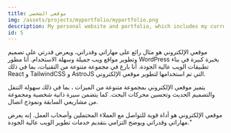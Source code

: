 ```yaml
---
title: موقعي الشخصي
img: /assets/projects/myportfolio/myportfolio.png
description: My personal website and portfolio, which includes my current and future projects
id: 5
---
```


موقعي الإلكتروني هو مثال رائع على مهاراتي وقدراتي، ويعرض قدرتي على تصميم وتطوير مواقع ويب جميلة وسهلة الاستخدام. أنا مطور WordPress بخبرة كبيرة في بناء تطبيقات الويب عالية الجودة. أنا بارع في مجموعة متنوعة من التقنيات، بما في ذلك React و TailwindCSS و AstroJS التي تم استخدامها لتطوير موقعي الإلكتروني.

يتميز موقعي الإلكتروني بمجموعة متنوعة من الميزات ، بما في ذلك سهولة التنقل والتصميم الحديث وتحسين محركات البحث. كما يتضمن سيرة ذاتية شخصية ومجموعة من مشاريعي السابقة ونموذج اتصال.

موقعي الإلكتروني هو أداة قوية للتواصل مع العملاء المحتملين وأصحاب العمل. إنه يعرض مهاراتي وقدراتي ويوضح التزامي بتقديم خدمات تطوير الويب عالية الجودة."
